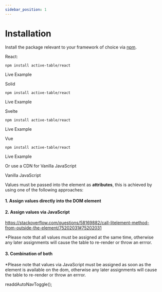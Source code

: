 ```yaml
---
sidebar_position: 1
---
```


# Installation

Install the package relevant to your framework of choice via [npm](https://www.npmjs.com/).

React: <br />

```
npm install active-table/react
```

Live Example <br />

Solid <br />

```
npm install active-table/react
```

Live Example <br />

Svelte <br />

```
npm install active-table/react
```

Live Example <br />

Vue <br />

```
npm install active-table/react
```

Live Example <br />

Or use a CDN for Vanilla JavaScript

Vanilla JavaScript <br />

Values must be passed into the element as **attributes**, this is achieved by using one of the following approaches:

#### 1. Assign values directly into the DOM element

#### 2. Assign values via JavaScript

https://stackoverflow.com/questions/58169882/call-litelement-method-from-outside-the-element/75202031#75202031

\*Please note that all values must be assigned at the same time, otherwise any later assignments will cause the table to re-render or throw an errror.

#### 3. Combination of both

\*Please note that values via JavaScript must be assigned as soon as the element is available on the dom, otherwise any later assignments will cause the table
to re-render or throw an errror.

readdAutoNavToggle();
